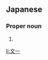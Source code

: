 ==Japanese==
{{ja-kanjitab|ふみ|かず}}

===Proper noun===
{{ja-pos|proper|ふみかず}}

# {{given name|male|lang=ja|sort=ふみかず}}

[[li:文一]]